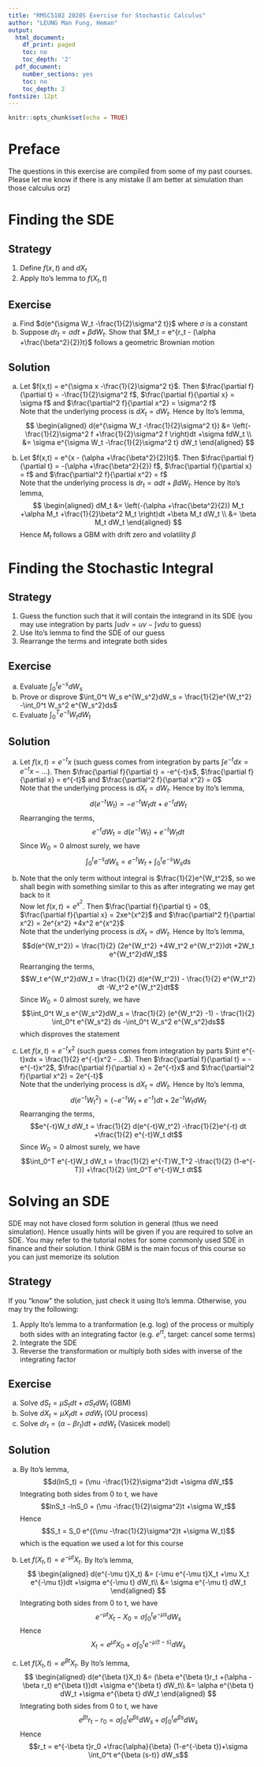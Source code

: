 ```yaml
---
title: "RMSC5102 2020S Exercise for Stochastic Calculus"
author: "LEUNG Man Fung, Heman"
output:
  html_document:
    df_print: paged
    toc: no
    toc_depth: '2'
  pdf_document:
    number_sections: yes
    toc: no
    toc_depth: 2
fontsize: 12pt
---
```


```r
knitr::opts_chunk$set(echo = TRUE)
```

# Preface
The questions in this exercise are compiled from some of my past courses. Please let me know if there is any mistake (I am better at simulation than those calculus orz)

# Finding the SDE
## Strategy
1) Define $f(x,t)$ and $dX_t$  
2) Apply Ito's lemma to $f(X_t,t)$


## Exercise
a) Find $d(e^{\sigma W_t -\frac{1}{2}\sigma^2 t})$ where $\sigma$ is a constant  
b) Suppose $dr_t = \alpha dt +\beta dW_t$. Show that $M_t = e^{r_t - (\alpha +\frac{\beta^2}{2})t}$ follows a geometric Brownian motion

## Solution
a) Let $f(x,t) = e^{\sigma x -\frac{1}{2}\sigma^2 t}$. Then $\frac{\partial f}{\partial t} = -\frac{1}{2}\sigma^2 f$, $\frac{\partial f}{\partial x} = \sigma f$ and $\frac{\partial^2 f}{\partial x^2} = \sigma^2 f$  
Note that the underlying process is $dX_t = dW_t$. Hence by Ito's lemma,
$$
\begin{aligned}
d(e^{\sigma W_t -\frac{1}{2}\sigma^2 t}) &= \left(-\frac{1}{2}\sigma^2 f +\frac{1}{2}\sigma^2 f  \right)dt +\sigma fdW_t \\
&= \sigma e^{\sigma W_t -\frac{1}{2}\sigma^2 t} dW_t
\end{aligned}
$$

b) Let $f(x,t) = e^{x - (\alpha +\frac{\beta^2}{2})t}$. Then $\frac{\partial f}{\partial t} = -(\alpha +\frac{\beta^2}{2}) f$, $\frac{\partial f}{\partial x} = f$ and $\frac{\partial^2 f}{\partial x^2} = f$  
Note that the underlying process is $dr_t = \alpha dt +\beta dW_t$. Hence by Ito's lemma,
$$
\begin{aligned}
dM_t &= \left(-(\alpha +\frac{\beta^2}{2}) M_t +\alpha M_t +\frac{1}{2}\beta^2 M_t  \right)dt +\beta M_t dW_t \\
&= \beta M_t dW_t
\end{aligned}
$$
Hence $M_t$ follows a GBM with drift zero and volatility $\beta$

# Finding the Stochastic Integral
## Strategy
1) Guess the function such that it will contain the integrand in its SDE (you may use integration by parts $\int udv = uv - \int vdu$ to guess)  
2) Use Ito's lemma to find the SDE of our guess  
3) Rearrange the terms and integrate both sides  

## Exercise
a) Evaluate $\int_0^t e^{-s}dW_s$  
b) Prove or disprove $\int_0^t W_s e^{W_s^2}dW_s = \frac{1}{2}e^{W_t^2} -\int_0^t W_s^2 e^{W_s^2}ds$  
c) Evaluate $\int_0^T e^{-t}W_t dW_t$  

## Solution
a) Let $f(x,t) = e^{-t}x$ (such guess comes from integration by parts $\int e^{-t}dx = e^{-t}x - ...$). Then $\frac{\partial f}{\partial t} = -e^{-t}x$, $\frac{\partial f}{\partial x} = e^{-t}$ and $\frac{\partial^2 f}{\partial x^2} = 0$  
Note that the underlying process is $dX_t = dW_t$. Hence by Ito's lemma,
$$d(e^{-t}W_t) = -e^{-t}W_t dt +e^{-t}dW_t$$
Rearranging the terms,
$$e^{-t}dW_t = d(e^{-t}W_t) +e^{-t}W_t dt$$
Since $W_0=0$ almost surely, we have
$$\int_0^t e^{-s}dW_s = e^{-t}W_t +\int_0^t e^{-s}W_s ds$$

b) Note that the only term without integral is $\frac{1}{2}e^{W_t^2}$, so we shall begin with something similar to this as after integrating we may get back to it  
Now let $f(x,t) = e^{x^2}$. Then $\frac{\partial f}{\partial t} = 0$, $\frac{\partial f}{\partial x} = 2xe^{x^2}$ and $\frac{\partial^2 f}{\partial x^2} = 2e^{x^2} +4x^2 e^{x^2}$  
Note that the underlying process is $dX_t = dW_t$. Hence by Ito's lemma,
$$d(e^{W_t^2}) = \frac{1}{2} (2e^{W_t^2} +4W_t^2 e^{W_t^2})dt +2W_t e^{W_t^2}dW_t$$
Rearranging the terms,
$$W_t e^{W_t^2}dW_t = \frac{1}{2} d(e^{W_t^2}) - \frac{1}{2} e^{W_t^2} dt -W_t^2 e^{W_t^2}dt$$
Since $W_0=0$ almost surely, we have
$$\int_0^t W_s e^{W_s^2}dW_s = \frac{1}{2} (e^{W_t^2} -1) - \frac{1}{2} \int_0^t e^{W_s^2} ds -\int_0^t W_s^2 e^{W_s^2}ds$$
which disproves the statement

c) Let $f(x,t) = e^{-t}x^2$ (such guess comes from integration by parts $\int e^{-t}xdx = \frac{1}{2} e^{-t}x^2 - ...$). Then $\frac{\partial f}{\partial t} = -e^{-t}x^2$, $\frac{\partial f}{\partial x} = 2e^{-t}x$ and $\frac{\partial^2 f}{\partial x^2} = 2e^{-t}$  
Note that the underlying process is $dX_t = dW_t$. Hence by Ito's lemma,
$$d(e^{-t}W_t^2) = (-e^{-t}W_t +e^{-t}) dt +2e^{-t}W_t dW_t$$
Rearranging the terms,
$$e^{-t}W_t dW_t = \frac{1}{2} d(e^{-t}W_t^2) -\frac{1}{2}e^{-t} dt +\frac{1}{2} e^{-t}W_t dt$$
Since $W_0=0$ almost surely, we have
$$\int_0^T e^{-t}W_t dW_t = \frac{1}{2} e^{-T}W_T^2 -\frac{1}{2} (1-e^{-T}) +\frac{1}{2} \int_0^T e^{-t}W_t dt$$

# Solving an SDE
SDE may not have closed form solution in general (thus we need simulation). Hence usually hints will be given if you are required to solve an SDE. You may refer to the tutorial notes for some commonly used SDE in finance and their solution. I think GBM is the main focus of this course so you can just memorize its solution  

## Strategy
If you "know" the solution, just check it using Ito's lemma. Otherwise, you may try the following:  

1) Apply Ito's lemma to a tranformation (e.g. log) of the process or multiply both sides with an integrating factor (e.g. $e^{rt}$, target: cancel some terms)  
2) Integrate the SDE  
3) Reverse the transformation or multiply both sides with inverse of the integrating factor

## Exercise
a) Solve $dS_t = \mu S_tdt +\sigma S_t dW_t$ (GBM)  
b) Solve $dX_t = \mu X_tdt +\sigma dW_t$ (OU process)  
c) Solve $dr_t = (\alpha -\beta r_t)dt +\sigma dW_t$ (Vasicek model)

## Solution
a) By Ito's lemma,
$$d(lnS_t) = (\mu -\frac{1}{2}\sigma^2)dt +\sigma dW_t$$
Integrating both sides from 0 to t, we have
$$lnS_t -lnS_0 = (\mu -\frac{1}{2}\sigma^2)t +\sigma W_t$$
Hence $$S_t = S_0 e^{(\mu -\frac{1}{2}\sigma^2)t +\sigma W_t}$$
which is the equation we used a lot for this course

b) Let $f(X_t,t) = e^{-\mu t}X_t$. By Ito's lemma,
$$
\begin{aligned}
d(e^{-\mu t}X_t) &= (-\mu e^{-\mu t}X_t +\mu X_t e^{-\mu t})dt +\sigma e^{-\mu t} dW_t\\
&= \sigma e^{-\mu t} dW_t
\end{aligned}
$$
Integrating both sides from 0 to t, we have
$$e^{-\mu t}X_t - X_0 = \sigma \int_0^t e^{-\mu s} dW_s$$
Hence $$X_t = e^{\mu t}X_0 +\sigma \int_0^t e^{-\mu (t-s)} dW_s$$

c) Let $f(X_t,t) = e^{\beta t}X_t$. By Ito's lemma,
$$
\begin{aligned}
d(e^{\beta t}X_t) &= (\beta e^{\beta t}r_t +(\alpha -\beta r_t) e^{\beta t})dt +\sigma e^{\beta t} dW_t\\
&= \alpha e^{\beta t} dW_t +\sigma e^{\beta t} dW_t
\end{aligned}
$$
Integrating both sides from 0 to t, we have
$$e^{\beta t}r_t - r_0 = \alpha \int_0^t e^{\beta s} dW_s +\sigma \int_0^t e^{\beta s} dW_s$$
Hence $$r_t = e^{-\beta t}r_0 +\frac{\alpha}{\beta} (1-e^{-\beta t})+\sigma \int_0^t e^{\beta (s-t)} dW_s$$